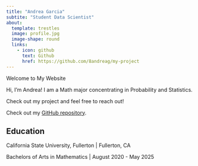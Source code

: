 ```yaml
---
title: "Andrea Garcia"
subtite: "Student Data Scientist"
about:
  template: trestles
  image: profile.jpg
  image-shape: round
  links: 
    - icon: github
      text: Github
      href: https://github.com/8andreag/my-project
---
```


Welcome to My Website

Hi, I'm Andrea! I am a Math major concentrating in Probability and Statistics.

Check out my project and feel free to reach out!

Check out my [GitHub repository](https://github.com/8andreag/my-project).

## Education

California State University, Fullerton \| Fullerton, CA

Bachelors of Arts in Mathematics \| August 2020 - May 2025
